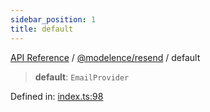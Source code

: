 ```yaml
---
sidebar_position: 1
title: default
---
```


[API Reference](/api-reference/@modelence/resend/variables/../../../index) / [@modelence/resend](/api-reference/@modelence/resend/variables/../index) / default

> **default**: `EmailProvider`

Defined in: [index.ts:98](https://github.com/modelence/modelence/blob/7d5ab6803a03a590fa9ba44d3ce0544ecf5463af/packages/resend/src/index.ts#L98)
